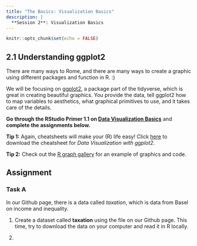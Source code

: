 ```yaml
---
title: "The Basics: Visualization Basics"
description: |
  **Session 2**: Visualization Basics
---
```


```r
knitr::opts_chunk$set(echo = FALSE)
```

## 2.1 Understanding ggplot2

There are many ways to Rome, and there are many ways to create a graphic using different packages and function in R. :)

We will be focusing on [ggplot2](https://ggplot2.tidyverse.org/), a package part of the tidyverse, which is great in creating beautiful graphics. You provide the data, tell ggplot2 how to map variables to aesthetics, what graphical primitives to use, and it takes care of the details. 

**Go through the RStudio Primer 1.1 on [Data Visualization Basics](https://rstudio.cloud/learn/primers/1.1)** and **complete the assignments below.**

**Tip 1:** Again, cheatsheets will make your (R) life easy! Click [here](resources/session1/data-visualization-2.1.pdf) to download the cheatsheet for *Data Visualization with ggplot2*.

**Tip 2:** Check out the [R graph gallery](https://www.r-graph-gallery.com/) for an example of graphics and code.

## Assignment

### Task A

In our Github page, there is a data called *taxation*, which is data from Basel on income and inequality. 

  1. Create a dataset called **taxation** using the file on our Github page. This time, try to download the data on your computer and read it in R locally. 

  2. 
